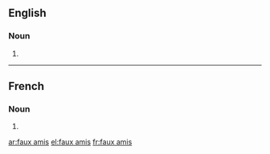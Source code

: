 ==English==

===Noun===
{{head|en|plural}}

# {{plural of|faux ami|lang=en}}

----

==French==

===Noun===
{{head|fr|plural|g=?}}

# {{plural of|faux-ami|lang=fr}}

[[ar:faux amis]]
[[el:faux amis]]
[[fr:faux amis]]